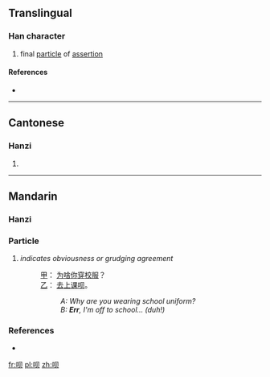 {{also|唄}}
==Translingual==

===Han character===
{{Han char|rn=30|rad=口|as=04|sn=7|four=|canj=口月人 (RBO), X口月人 (XRBO)}}

# final [[particle]] of [[assertion]]

====References====
* {{Han ref|kx=0181.191|hdz=10589.020|uh=5457|ud=21591}}

----

==Cantonese==

===Hanzi===
{{yue-hanzi|jyut=|y=baai6|tra=唄}}

# {{defn|lang=yue|sort=口04}}

----

==Mandarin==
{{Hani-forms|[[呗]]|[[唄]]}}

===Hanzi===
{{cmn-hanzi|tra=唄|pin=[[bài]] ([[bai4]])|wg=pai<sup>4</sup>}}

===Particle===
{{cmn-particle|s|pin=bei|pint=bei|tra=唄|sim=呗|rs=口04}}

# {{colloquial|lang=zh-cn|skey=bei}} ''indicates obviousness or grudging agreement''
#: [[甲]]： [[为啥]][[你]][[穿]][[校服]]？
#: [[乙]]： [[去]][[上课]][[呗]]。
#:: ''A: Why are you wearing school uniform?''
#:: ''B: '''Err''', I'm off to school... (duh!)''

===References===
* {{reference-book | last = Cao | first = Shan (ed.) | year = 2004 | edition = 5th | title = Speaking Chinese: 500 Daily Expressions (实用汉语口语五百局) | language = English/Chinese | publisher = New World Press (新世界出版社) | location = Beijing | id = ISBN 7-80005-385-7}}

[[fr:呗]]
[[pl:呗]]
[[zh:呗]]